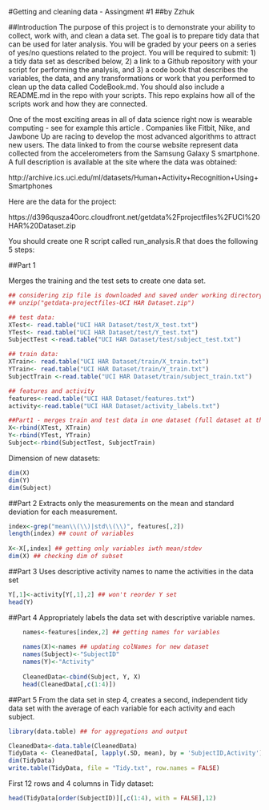 
#Getting and cleaning data - Assingment #1
##by Zzhuk

##Introduction
The purpose of this project is to demonstrate your ability to collect, work with, and clean a data set. The goal is to prepare tidy data that can be used for later analysis. You will be graded by your peers on a series of yes/no questions related to the project. You will be required to submit: 1) a tidy data set as described below, 2) a link to a Github repository with your script for performing the analysis, and 3) a code book that describes the variables, the data, and any transformations or work that you performed to clean up the data called CodeBook.md. You should also include a README.md in the repo with your scripts. This repo explains how all of the scripts work and how they are connected.  

One of the most exciting areas in all of data science right now is wearable computing - see for example this article . Companies like Fitbit, Nike, and Jawbone Up are racing to develop the most advanced algorithms to attract new users. The data linked to from the course website represent data collected from the accelerometers from the Samsung Galaxy S smartphone. A full description is available at the site where the data was obtained: 

http://archive.ics.uci.edu/ml/datasets/Human+Activity+Recognition+Using+Smartphones 

Here are the data for the project: 

https://d396qusza40orc.cloudfront.net/getdata%2Fprojectfiles%2FUCI%20HAR%20Dataset.zip 

You should create one R script called run_analysis.R that does the following 5 steps:

##Part 1

Merges the training and the test sets to create one data set.
```r

## considering zip file is downloaded and saved under working directory
## unzip("getdata-projectfiles-UCI HAR Dataset.zip")

## test data:
XTest<- read.table("UCI HAR Dataset/test/X_test.txt")
YTest<- read.table("UCI HAR Dataset/test/Y_test.txt")
SubjectTest <-read.table("UCI HAR Dataset/test/subject_test.txt")

## train data:
XTrain<- read.table("UCI HAR Dataset/train/X_train.txt")
YTrain<- read.table("UCI HAR Dataset/train/Y_train.txt")
SubjectTrain <-read.table("UCI HAR Dataset/train/subject_train.txt")

## features and activity
features<-read.table("UCI HAR Dataset/features.txt")
activity<-read.table("UCI HAR Dataset/activity_labels.txt")

##Part1 - merges train and test data in one dataset (full dataset at the end)
X<-rbind(XTest, XTrain)
Y<-rbind(YTest, YTrain)
Subject<-rbind(SubjectTest, SubjectTrain)
```
Dimension of new datasets:
```r
dim(X)
dim(Y)
dim(Subject)
```



##Part 2
Extracts only the measurements on the mean and standard deviation for each measurement. 
```r
index<-grep("mean\\(\\)|std\\(\\)", features[,2])
length(index) ## count of variables
    
X<-X[,index] ## getting only variables iwth mean/stdev
dim(X) ## checking dim of subset 
```


##Part 3
Uses descriptive activity names to name the activities in the data set
```r
Y[,1]<-activity[Y[,1],2] ## won't reorder Y set
head(Y)

```


##Part 4
Appropriately labels the data set with descriptive variable names. 
```r
    names<-features[index,2] ## getting names for variables
    
    names(X)<-names ## updating colNames for new dataset
    names(Subject)<-"SubjectID"
    names(Y)<-"Activity"
    
    CleanedData<-cbind(Subject, Y, X)
    head(CleanedData[,c(1:4)])

```


##Part 5
From the data set in step 4, creates a second, independent tidy data set with the average of each variable for each activity and each subject.
```r
library(data.table) ## for aggregations and output
```
```r
CleanedData<-data.table(CleanedData)
TidyData <- CleanedData[, lapply(.SD, mean), by = 'SubjectID,Activity']
dim(TidyData)
write.table(TidyData, file = "Tidy.txt", row.names = FALSE)
```
First 12 rows and 4 columns in Tidy dataset:
```r
head(TidyData[order(SubjectID)][,c(1:4), with = FALSE],12) 
```

